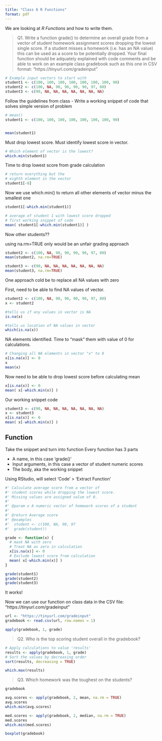 ```yaml
---
title: "Class 6 R Functions"
format: pdf
---
```


We are looking at *R Functions* and how to write them.

>Q1. Write a function grade() to determine an overall grade from a vector of student homework
assignment scores dropping the lowest single score. If a student misses a homework (i.e. has an
NA value) this can be used as a score to be potentially dropped. Your final function should be
adquately explained with code comments and be able to work on an example class gradebook
such as this one in CSV format: “https://tinyurl.com/gradeinput”



```r
# Example input vectors to start with
student1 <- c(100, 100, 100, 100, 100, 100, 100, 90)
student2 <- c(100, NA, 90, 90, 90, 90, 97, 80)
student3 <- c(90, NA, NA, NA, NA, NA, NA, NA)
```

Follow the guidelines from class
- Write a working snippet of code that solves simple version of problem

```r
# mean()
student1 <- c(100, 100, 100, 100, 100, 100, 100, 90)


mean(student1)
```

Must drop lowest score. Must identify lowest score in vector.

```r
# Which element of vector is the lowest?
which.min(student1)
```
Time to drop lowest score from grade calculation

```r
# return everything but the 
# eighth element in the vector
student1[-8]
```

Now we use which.min() to return all other elements of vector minus the smallest one

```r
student1[-which.min(student1)]
```
```r
# average of student 1 with lowest score dropped 
# first working snippet of code
mean( student1[-which.min(student1)] )
```
Now other students??

using na.rm=TRUE only would be an unfair grading approach

```r
student2 <- c(100, NA, 90, 90, 90, 90, 97, 80)
mean(student2, na.rm=TRUE)

student3 <- c(90, NA, NA, NA, NA, NA, NA, NA)
mean(student3, na.rm=TRUE)

```
One approach cold be to replace all NA values with zero

First, need to be able to find NA values of vector.

```r
student2 <- c(100, NA, 90, 90, 90, 90, 97, 80)
x <- student2

#tells us if any values in vector is NA
is.na(x)

#tells us location of NA values in vector
which(is.na(x))
```
NA elements identified. Time to "mask" them with value of 0 for calculations.

```r
# Changing all NA elements in vector "x" to 0
x[is.na(x)] <- 0
x
mean(x)
```
Now need to be able to drop lowest score before calculating mean

```r
x[is.na(x)] <- 0
mean( x[-which.min(x)] )
```
Our working snippet code
```r
student3 <- c(90, NA, NA, NA, NA, NA, NA, NA)
x <- student3
x[is.na(x)] <- 0
mean( x[-which.min(x)] )
```

## Function

Take the snippet and turn into function
Every function has 3 parts

- A name, in this case 'grade()'
- Input arguments, in this case a vector of student numeric scores
- The body, aka the working snippet

Using RStudio, will select 'Code' > 'Extract Function'

```r
#' Calculate average score from a vector of
#' student scores while dropping the lowest score.
#' Missing values are assigned value of 0.
#'
#' @param x A numeric vector of homework scores of a student
#'
#' @return Average score
#' @examples
#'  student <- c(100, NA, 90, 97
#'  grade(student))

grade <- function(x) {
  # mask NA with zero
  # Treat NA as zero in calculation
  x[is.na(x)] <- 0
  # Exclude lowest score from calculation
  mean( x[-which.min(x)] )
}
```

```r
grade(student1)
grade(student2)
grade(student3)
```

It works!

Now we can use our function on class data in the CSV file:
“https://tinyurl.com/gradeinput”

```r
url <- "https://tinyurl.com/gradeinput"
gradebook <- read.csv(url, row.names = 1)
```

```r
apply(gradebook, 1, grade)
```
>Q2. Who is the top scoring student overall in the gradebook?

```r
# Apply calculations to value 'results'
results <- apply(gradebook, 1, grade)
# Sort the values by decreasing order
sort(results, decreasing = TRUE)
```

```r
which.max(results)
```

>Q3. Which homework was the toughest on the students?

```r
gradebook
```

```r
avg.scores <- apply(gradebook, 2, mean, na.rm = TRUE)
avg.scores
which.min(avg.scores)
```
```r
med.scores <- apply(gradebook, 2, median, na.rm = TRUE)
med.scores
which.min(med.scores)
```
```r
boxplot(gradebook)
```


















